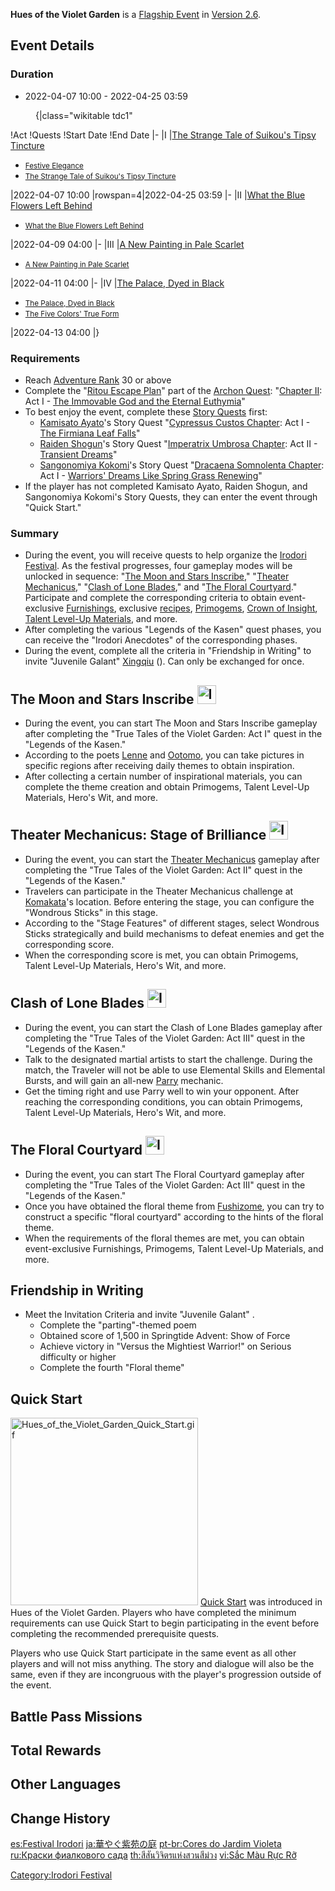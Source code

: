 {{Event Tabs
|subpage1=The Moon and Stars Inscribe
|subpage2=Theater Mechanicus
|subpage3=Clash of Lone Blades
|subpage4=The Floral Courtyard
}}
{{Event
|name              = Hues of the Violet Garden
|image             = Hues of the Violet Garden.png
|type              = In-Game
|group             = Flagship
|time_known        = yes
|time_start        = 2022-04-07 10:00:00
|time_end          = 2022-04-25 03:59:00
|link              = https://www.hoyolab.com/article/4101763
|link2             = https://www.hoyolab.com/article/4149240
|reward            = Xingqiu
|rewardType        = Character
|quick_start       = The Firmiana Leaf Falls;Transient Dreams;Warriors' Dreams Like Spring Grass Renewing
|no_quick_start    = Ritou Escape Plan
|characters        = Shiho;Miu;Kousaka;Rika
}}
{{Description|In [[Ritou]], [[Kamisato Ayato]] has invited celebrities from various nations and cultures to take part in the Magnificent [[Irodori Festival]]. Aid him in holding the festival and take part in the various special activities available. Enjoy the festival and win great prizes!}}
'''Hues of the Violet Garden''' is a [[Flagship Event]] in [[Version 2.6]].

==Event Details==
===Duration===
* 2022-04-07 10:00 - 2022-04-25 03:59
:{|class="wikitable tdc1"
!Act
!Quests
!Start Date
!End Date
|-
|I
|[[The Strange Tale of Suikou's Tipsy Tincture]]
*<small>[[Festive Elegance]]</small>
*<small>[[The Strange Tale of Suikou's Tipsy Tincture (Quest)|The Strange Tale of Suikou's Tipsy Tincture]]</small>
|2022-04-07 10:00
|rowspan=4|2022-04-25 03:59
|-
|II
|[[What the Blue Flowers Left Behind]]
*<small>[[What the Blue Flowers Left Behind (Quest)|What the Blue Flowers Left Behind]]</small>
|2022-04-09 04:00
|-
|III
|[[A New Painting in Pale Scarlet]]
*<small>[[A New Painting in Pale Scarlet (Quest)|A New Painting in Pale Scarlet]]</small>
|2022-04-11 04:00
|-
|IV
|[[The Palace, Dyed in Black]]<small></small>
*<small>[[The Palace, Dyed in Black (Quest)|The Palace, Dyed in Black]]</small>
*<small>[[The Five Colors' True Form]]</small>
|2022-04-13 04:00
|}

===Requirements===
* Reach [[Adventure Rank]] 30 or above
* Complete the "[[Ritou Escape Plan]]" part of the [[Archon Quest]]: "[[Chapter II]]: Act I - [[The Immovable God and the Eternal Euthymia]]"
* To best enjoy the event, complete these [[Story Quests]] first:
** [[Kamisato Ayato]]'s Story Quest "[[Cypressus Custos Chapter]]: Act I - [[The Firmiana Leaf Falls]]"
** [[Raiden Shogun]]'s Story Quest "[[Imperatrix Umbrosa Chapter]]: Act II - [[Transient Dreams]]"
** [[Sangonomiya Kokomi]]'s Story Quest "[[Dracaena Somnolenta Chapter]]: Act I - [[Warriors' Dreams Like Spring Grass Renewing]]"
* If the player has not completed Kamisato Ayato, Raiden Shogun, and Sangonomiya Kokomi's Story Quests, they can enter the event through "Quick Start."

===Summary===
* During the event, you will receive quests to help organize the [[Irodori Festival]]. As the festival progresses, four gameplay modes will be unlocked in sequence: "[[Hues of the Violet Garden/The Moon and Stars Inscribe|The Moon and Stars Inscribe]]," "[[Hues of the Violet Garden/Theater Mechanicus|Theater Mechanicus]]," "[[Hues of the Violet Garden/Clash of Lone Blades|Clash of Lone Blades]]," and "[[Hues of the Violet Garden/The Floral Courtyard|The Floral Courtyard]]." Participate and complete the corresponding criteria to obtain event-exclusive [[Furnishings]], exclusive [[recipes]], [[Primogems]], [[Crown of Insight]], [[Talent Level-Up Materials]], and more.
* After completing the various "Legends of the Kasen" quest phases, you can receive the "Irodori Anecdotes" of the corresponding phases.
* During the event, complete all the criteria in "Friendship in Writing" to invite "Juvenile Galant" [[Xingqiu]] ({{Hydro}}). Can only be exchanged for once.

==The Moon and Stars Inscribe [[File:Icon The Moon and Stars Inscribe.svg|30x30px]]==
{{Main|Hues of the Violet Garden/The Moon and Stars Inscribe|l1=The Moon and Stars Inscribe}}
* During the event, you can start The Moon and Stars Inscribe gameplay after completing the "True Tales of the Violet Garden: Act I" quest in the "Legends of the Kasen."
* According to the poets [[Lenne]] and [[Ootomo]], you can take pictures in specific regions after receiving daily themes to obtain inspiration.
* After collecting a certain number of inspirational materials, you can complete the theme creation and obtain Primogems, Talent Level-Up Materials, Hero's Wit, and more.

==Theater Mechanicus: Stage of Brilliance [[File:Icon Theater Mechanicus.svg|30x30px]]==
{{Main|Hues of the Violet Garden/Theater Mechanicus|l1=Theater Mechanicus: Stage of Brilliance}}
* During the event, you can start the [[Theater Mechanicus]] gameplay after completing the "True Tales of the Violet Garden: Act II" quest in the "Legends of the Kasen."
* Travelers can participate in the Theater Mechanicus challenge at [[Komakata]]'s location. Before entering the stage, you can configure the "Wondrous Sticks" in this stage.
* According to the "Stage Features" of different stages, select Wondrous Sticks strategically and build mechanisms to defeat enemies and get the corresponding score.
* When the corresponding score is met, you can obtain Primogems, Talent Level-Up Materials, Hero's Wit, and more.

==Clash of Lone Blades [[File:Icon Clash of Lone Blades.svg|30x30px]]==
{{Main|Hues of the Violet Garden/Clash of Lone Blades|l1=Clash of Lone Blades}}
* During the event, you can start the Clash of Lone Blades gameplay after completing the "True Tales of the Violet Garden: Act III" quest in the "Legends of the Kasen."
* Talk to the designated martial artists to start the challenge. During the match, the Traveler will not be able to use Elemental Skills and Elemental Bursts, and will gain an all-new [[Parry]] mechanic.
* Get the timing right and use Parry well to win your opponent. After reaching the corresponding conditions, you can obtain Primogems, Talent Level-Up Materials, Hero's Wit, and more.

==The Floral Courtyard [[File:Icon Dialogue Flower.svg|30x30px]]==
{{Main|Hues of the Violet Garden/The Floral Courtyard|l1=The Floral Courtyard}}
* During the event, you can start The Floral Courtyard gameplay after completing the "True Tales of the Violet Garden: Act III" quest in the "Legends of the Kasen."
* Once you have obtained the floral theme from [[Fushizome]], you can try to construct a specific "floral courtyard" according to the hints of the floral theme.
* When the requirements of the floral themes are met, you can obtain event-exclusive Furnishings, Primogems, Talent Level-Up Materials, and more.

==Friendship in Writing==
* Meet the Invitation Criteria and invite "Juvenile Galant" {{Character|Xingqiu|20|nobr=1}}.
** Complete the "parting"-themed poem
** Obtained score of 1,500 in Springtide Advent: Show of Force
** Achieve victory in "Versus the Mightiest Warrior!" on Serious difficulty or higher
** Complete the fourth "Floral theme"

==Quick Start==
[[File:Hues of the Violet Garden Quick Start.gif|300px|right]]
[[Quick Start]] was introduced in Hues of the Violet Garden. Players who have completed the minimum requirements can use Quick Start to begin participating in the event before completing the recommended prerequisite quests.

Players who use Quick Start participate in the same event as all other players and will not miss anything. The story and dialogue will also be the same, even if they are incongruous with the player's progression outside of the event.

==Battle Pass Missions==
{{Battle Pass Missions
|name     = Luxuriant Vibrance
|mission1 = {{Color|[Event]}} Complete "Springtide Advent: Show of Force" and obtain a score of 1500 in "Theater Mechanicus" during the "Hues of the Violet Garden" event
|exp1     = 1,500
|mission2 = {{Color|[Event]}} Complete "Versus the Mightiest Warrior!" on Serious difficulty in the "Clash of Lone Blades" during the "Hues of the Violet Garden" event
|exp2     = 1,500
|mission3 = {{Color|[Event]}} Complete the fourth theme of "The Floral Courtyard" during the "Hues of the Violet Garden" event
|exp3     = 1,500
|mission4 = {{Color|[Event]}} Complete the third poem in "The Moon and Stars Inscribe" during the "Hues of the Violet Garden" event
|exp4     = 1,200
}}

==Total Rewards==
{{Event Rewards
|Primogem = 1,000
|Crown of Insight = 1
|Xingqiu = 1
|Mora = 720,000
|Hero's Wit = 78
|Adventurer's Experience = 28
|Wanderer's Advice = 8
|Mystic Enhancement Ore = 66
|Philosophies of Elegance = 4
|Philosophies of Light = 4
|Philosophies of Transience = 4
|Guide to Elegance = 29
|Guide to Light = 29
|Guide to Transience = 29
|Recipe: Rainbow Aster = 1
|"The Five Kasen" Nishiki-e = 1
|Statue of Her Excellency, the Almighty Narukami Ogosho, God of Thunder=1
|Mt. Yougou Night Walk Red Kitsune Doll = 1
|Orange Sakura Kurotobi Flower Vessel = 1
|Gold-Patterned Butterfly Wings Flower Vessel = 1
|Mountain Silhouettes Flower Vessel = 1
|Dawn Kogecha Flower Vessel = 1
|Moonlight on Sand = 1
|Crystal Ripples = 1
|Wild Laurel = 1
|Flourishing Bloom = 1
|Swaying Shion = 1
|Dewdrop Cabochon = 1
|Verdant Leaves in the Balmy Breeze = 1
|Flowing Melodies and Rainbow Branches = 1
|Suzumecha Swirl = 1
|Champagne Bloom = 1
|Fox Ear Tamago = 1
|Lotus in the Rain = 1
|Water Lily's Dreams = 1
|Pale Blush of Brush = 1
|Silhouette of the Wind's Reverie = 1
|Promise of Blue Skies = 1
|Sunset Shadows = 1
|Mirror of the Sun = 1
|Ring of Hearts = 1
|Plume of Wishes = 1
|sort = Primogem¤Crown of Insight¤Xingqiu¤Mora¤Hero's Wit¤Adventurer's Experience¤Wanderer's Advice¤Mystic Enhancement Ore¤Philosophies of Elegance¤Philosophies of Light¤Philosophies of Transience¤Guide to Elegance¤Guide to Light¤Guide to Transience¤Recipe: Rainbow Aster¤"The Five Kasen" Nishiki-e¤Statue of Her Excellency, the Almighty Narukami Ogosho, God of Thunder¤Mt. Yougou Night Walk Red Kitsune Doll¤Orange Sakura Kurotobi Flower Vessel¤Gold-Patterned Butterfly Wings Flower Vessel¤Mountain Silhouettes Flower Vessel¤Dawn Kogecha Flower Vessel¤Moonlight on Sand¤Crystal Ripples¤Wild Laurel¤Flourishing Bloom¤Swaying Shion¤Dewdrop Cabochon¤Verdant Leaves in the Balmy Breeze¤Flowing Melodies and Rainbow Branches¤Suzumecha Swirl¤Champagne Bloom¤Fox Ear Tamago¤Lotus in the Rain¤Water Lily's Dreams¤Pale Blush of Brush¤Silhouette of the Wind's Reverie¤Promise of Blue Skies¤Sunset Shadows¤Mirror of the Sun¤Ring of Hearts¤Plume of Wishes
}}

==Other Languages==
{{Other Languages
|en      = Hues of the Violet Garden
|zhs     = 堇庭华彩
|zhs_rm  = Jǐntíng Huácǎi
|zht     = 堇庭華彩
|zht_rm  = Jǐntíng Huácǎi
|zh_tl   = Rich Colors of the Violet Courtyard
|ja      = 華やぐ紫苑の庭
|ja_rm   = Hanayagu Shion no Niwa
|ja_tl   = The Garden of Brilliant Asters
|ko      = 빛나는 {{tt|자색|紫色}} {{tt|정원|庭園}}
|ko_rm   = Binnaneun Jasaek Jeongwon
|ko_tl   = Shining Violet Garden
|es      = Festival Irodori
|es_tl   = Irodori Festival
|fr      = Teintes du jardin violet
|fr_tl   = Hues of the Violet Garden
|ru      = Краски фиалкового сада
|ru_tl   = Colors of the Violet Garden
|th      = สีสันวิจิตรแห่งสวนสีม่วง
|th_rm   = Sisan Wichit Haeng Suan Si Muang
|th_tl   = Beautiful Colors of the Violet Garden
|vi      = Sắc Màu Rực Rỡ
|vi_tl   = Brilliant Colors
|de      = Pracht des lila Gartens
|de_tl   = Splendor of the Violet Garden
|id      = Warna Elok di Taman Violet
|id_tl   = Beautiful Colors in the Violet Garden
|pt      = Cores do Jardim Violeta
|pt_tl   = 
}}

==Change History==
{{Change History|2.6}}

[[Category:Irodori Festival]]

[[es:Festival Irodori]]
[[ja:華やぐ紫苑の庭]]
[[pt-br:Cores do Jardim Violeta]]
[[ru:Краски фиалкового сада]]
[[th:สีสันวิจิตรแห่งสวนสีม่วง]]
[[vi:Sắc Màu Rực Rỡ]]